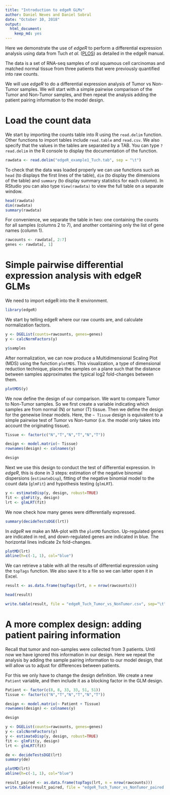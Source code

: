 ```yaml
---
title: "Introduction to edgeR GLMs"
author: Daniel Neves and Daniel Sobral
date: "October 10, 2018"
output: 
  html_document: 
    keep_md: yes
---
```


Here we demonstrate the use of *edgeR* to perform a differential expression analysis using data from Tuch *et al.* ([PLOS](http://journals.plos.org/plosone/article?id=10.1371/journal.pone.0009317)) as detailed in the edgeR manual.

The data is a set of RNA-seq samples of oral squamous cell carcinomas and matched normal tissue from three patients that were previously quantified into raw counts. 

We will use *edgeR* to do a differential expression analysis of Tumor vs Non-Tumor samples. We will start with a simple pairwise comparison of the Tumor and Non-Tumor samples, and then repeat the analysis adding the patient pairing information to the model design.

# Load the count data

We start by importing the counts table into R using the `read.delim` function. Other functions to import tables include `read.table` and `read.csv`. We also specify that the values in the tables are separated by a TAB. You can type `?read.delim` in the R console to display the documentation of the function.

```r
rawdata <- read.delim("edgeR_example1_Tuch.tab", sep = "\t")
```

To check that the data was loaded properly we can use functions such as `head` (to displays the first lines of the table), `dim` (to display the dimensions of the table) and `summary` (to display summary statistics for each column). In RStudio you can also type `View(rawdata)` to view the full table on a separate window.

```r
head(rawdata)
dim(rawdata)
summary(rawdata)
```

For convenience, we separate the table in two: one containing the counts for all samples (columns 2 to 7), and another containing only the list of gene names (column 1).

```r
rawcounts <- rawdata[, 2:7]
genes <- rawdata[, 1]
```

# Simple pairwise differential expression analysis with edgeR GLMs

We need to import edgeR into the R environment.

```r
library(edgeR)
```

We start by telling edgeR where our raw counts are, and calculate normalization factors.

```r
y <- DGEList(counts=rawcounts, genes=genes)
y <- calcNormFactors(y)

y$samples
```

After normalization, we can now produce a Multidimensional Scaling Plot (MDS) using the function `plotMDS`. This visualization, a type of dimensional reduction technique, places the samples on a plane such that the distance between samples approximates the typical log2 fold-changes between them.

```r
plotMDS(y)
```

We now define the design of our comparison. We want to compare Tumor to Non-Tumor samples. So we first create a variable indicating which samples are from normal (N) or tumor (T) tissue. Then we define the design for the genewise linear models. Here, the `~ Tissue` design is equivalent to a simple pairwise test of Tumor vs Non-tumor (i.e. the model only takes into account the originating tissue).

```r
Tissue <- factor(c("N","T","N","T","N","T"))

design <- model.matrix(~ Tissue)
rownames(design) <- colnames(y)

design
```

Next we use this design to conduct the test of differential expression. In *edgeR*, this is done in 3 steps: estimation of the negative binomial dispersions (`estimateDisp`), fitting of the negative binomial model to the count data (`glmFit`) and hypothesis testing (`glmLRT`).

```r
y <- estimateDisp(y, design, robust=TRUE)
fit <- glmFit(y, design)
lrt <- glmLRT(fit)
```

We now check how many genes were differentially expressed.

```r
summary(decideTestsDGE(lrt))
```

In *edgeR* we make an MA-plot with the `plotMD` function. Up-regulated genes are indicated in red, and down-regulated genes are indicated in blue. The horizontal lines indicate 2x fold-changes.

```r
plotMD(lrt)
abline(h=c(-1, 1), col="blue")
```

We can retrieve a table with all the results of differential expression using the `topTags` function. We also save it to a file so we can latter open it in Excel.

```r
result <- as.data.frame(topTags(lrt, n = nrow(rawcounts)))

head(result)

write.table(result, file = "edgeR_Tuch_Tumor_vs_NonTumor.csv", sep="\t", row.names = FALSE)
```

# A more complex design: adding patient pairing information

Recall that tumor and non-samples were collected from 3 patients. Until now we have ignored this information in our design. Here we repeat the analysis by adding the sample pairing information to our model design, that will allow us to adjust for differences between patients.

For this we only have to change the design definition. We create a new `Patient` variable, and then include it as a blocking factor in the GLM design. 

```r
Patient <- factor(c(8, 8, 33, 33, 51, 51))
Tissue <- factor(c("N","T","N","T","N","T"))

design <- model.matrix(~ Patient + Tissue)
rownames(design) <- colnames(y)

design

y <- DGEList(counts=rawcounts, genes=genes)
y <- calcNormFactors(y)
y <- estimateDisp(y, design, robust=TRUE)
fit <- glmFit(y, design)
lrt <- glmLRT(fit)

de <- decideTestsDGE(lrt)
summary(de)

plotMD(lrt)
abline(h=c(-1, 1), col="blue")

result_paired <- as.data.frame(topTags(lrt, n = nrow(rawcounts)))
write.table(result_paired, file = "edgeR_Tuch_Tumor_vs_NonTumor_paired.csv", sep="\t", row.names = FALSE)
```


